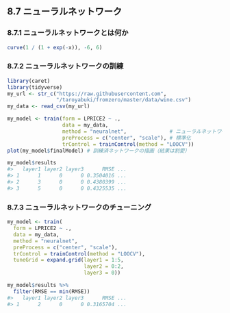 ## 8.7 ニューラルネットワーク

### 8.7.1 ニューラルネットワークとは何か

```r
curve(1 / (1 + exp(-x)), -6, 6)
```

### 8.7.2 ニューラルネットワークの訓練

```r
library(caret)
library(tidyverse)
my_url <- str_c("https://raw.githubusercontent.com",
                "/taroyabuki/fromzero/master/data/wine.csv")
my_data <- read_csv(my_url)
```

```r
my_model <- train(form = LPRICE2 ~ .,
                  data = my_data,
                  method = "neuralnet",              # ニューラルネットワーク
                  preProcess = c("center", "scale"), # 標準化
                  trControl = trainControl(method = "LOOCV"))
plot(my_model$finalModel) # 訓練済ネットワークの描画（結果は割愛）
```

```r
my_model$results
#>   layer1 layer2 layer3      RMSE ...
#> 1      1      0      0 0.3504016 ...
#> 2      3      0      0 0.4380399 ...
#> 3      5      0      0 0.4325535 ...
```

### 8.7.3 ニューラルネットワークのチューニング

```r
my_model <- train(
  form = LPRICE2 ~ .,
  data = my_data,
  method = "neuralnet",
  preProcess = c("center", "scale"),
  trControl = trainControl(method = "LOOCV"),
  tuneGrid = expand.grid(layer1 = 1:5,
                         layer2 = 0:2,
                         layer3 = 0))
```

```r
my_model$results %>%
  filter(RMSE == min(RMSE))
#>   layer1 layer2 layer3      RMSE ...
#> 1      2      0      0 0.3165704 ...
```

